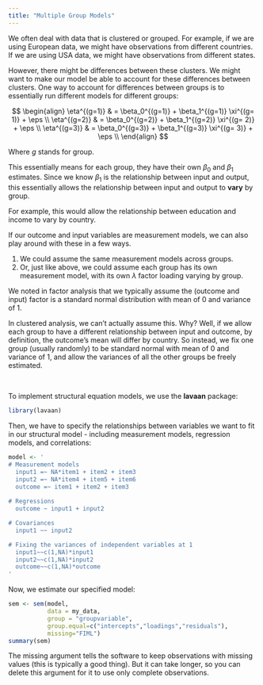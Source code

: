 ```yaml
---
title: "Multiple Group Models"
---
```


We often deal with data that is clustered or grouped. For example, if we are using European data, we might have observations from different countries. If we are using USA data, we might have observations from different states.

However, there might be differences between these clusters. We might want to make our model be able to account for these differences between clusters. One way to account for differences between groups is to essentially run different models for different groups:

$$
\begin{align}
\eta^{(g=1)} & = \beta_0^{(g=1)} + \beta_1^{(g=1)} \xi^{(g= 1)} + \eps \\
\eta^{(g=2)} & = \beta_0^{(g=2)} + \beta_1^{(g=2)} \xi^{(g= 2)} + \eps \\
\eta^{(g=3)} & = \beta_0^{(g=3)} + \beta_1^{(g=3)} \xi^{(g= 3)} + \eps \\
\end{align}
$$

::: small
Where $g$ stands for group.
:::

This essentially means for each group, they have their own $\beta_0$ and $\beta_1$ estimates. Since we know $\beta_1$ is the relationship between input and output, this essentially allows the relationship between input and output to **vary** by group.

::: small
For example, this would allow the relationship between education and income to vary by country.
:::

If our outcome and input variables are measurement models, we can also play around with these in a few ways.

1.  We could assume the same measurement models across groups.
2.  Or, just like above, we could assume each group has its own measurement model, with its own $\lambda$ factor loading varying by group.

We noted in factor analysis that we typically assume the (outcome and input) factor is a standard normal distribution with mean of 0 and variance of 1.

In clustered analysis, we can't actually assume this. Why? Well, if we allow each group to have a different relationship between input and outcome, by definition, the outcome's mean will differ by country. So instead, we fix one group (usually randomly) to be standard normal with mean of 0 and variance of 1, and allow the variances of all the other groups be freely estimated.

<br />

To implement structural equation models, we use the **lavaan** package:

```r
library(lavaan)
```

Then, we have to specify the relationships between variables we want to fit in our structural model - including measurement models, regression models, and correlations:

```r
model <- '
# Measurement models 
  input1 =~ NA*item1 + item2 + item3
  input2 =~ NA*item4 + item5 + item6
  outcome =~ item1 + item2 + item3
  
# Regressions
  outcome ~ input1 + input2

# Covariances
  input1 ~~ input2

# Fixing the variances of independent variables at 1
  input1~~c(1,NA)*input1
  input2~~c(1,NA)*input2
  outcome~~c(1,NA)*outcome
'
```

Now, we estimate our specified model:

```r
sem <- sem(model,
           data = my_data,
           group = "groupvariable",
           group.equal=c("intercepts","loadings","residuals"),
           missing="FIML")
summary(sem)
```

::: small
The missing argument tells the software to keep observations with missing values (this is typically a good thing). But it can take longer, so you can delete this argument for it to use only complete observations.
:::
